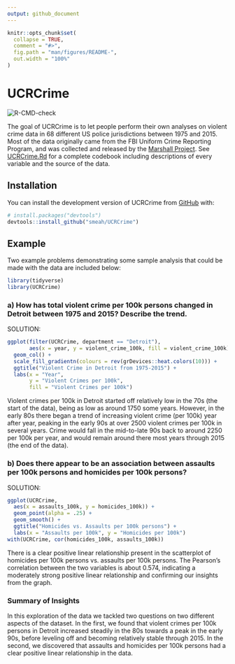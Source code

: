 ```yaml
---
output: github_document
---
```


<!-- README.md is generated from README.Rmd. Please edit that file -->

```r
knitr::opts_chunk$set(
  collapse = TRUE,
  comment = "#>",
  fig.path = "man/figures/README-",
  out.width = "100%"
)
```

# UCRCrime

<!-- badges: start -->
![R-CMD-check](https://github.com/smeah/UCRCrime/workflows/R-CMD-check/badge.svg)
<!-- badges: end -->

The goal of UCRCrime is to let people perform their own analyses on violent crime data in 68 different US police jurisdictions between 1975 and 2015. Most of the data originally came from the FBI Uniform Crime Reporting Program, and was collected and released by the [Marshall Project](https://www.themarshallproject.org/).  See [UCRCrime.Rd](https://github.com/smeah/UCRCrime/blob/master/man/UCRCrime.Rd) for a complete codebook including descriptions of every variable and the source of the data.

## Installation

You can install the development version of UCRCrime from [GitHub](https://github.com/) with:

```r
# install.packages("devtools")
devtools::install_github("smeah/UCRCrime")
```

## Example

Two example problems demonstrating some sample analysis that could be made with the data are included below:

```r
library(tidyverse)
library(UCRCrime)
```

### a) How has total violent crime per 100k persons changed in Detroit between 1975 and 2015?  Describe the trend.

SOLUTION:

```r
ggplot(filter(UCRCrime, department == "Detroit"),
       aes(x = year, y = violent_crime_100k, fill = violent_crime_100k)) +
  geom_col() +
  scale_fill_gradientn(colours = rev(grDevices::heat.colors(10))) +
  ggtitle("Violent Crime in Detroit from 1975-2015") +
  labs(x = "Year", 
       y = "Violent Crimes per 100k",
       fill = "Violent Crimes per 100k")
```

Violent crimes per 100k in Detroit started off relatively low in the 70s (the start of the data), being as low as around 1750 some years.  However, in the early 80s there began a trend of increasing violent crime (per 100k) year after year, peaking in the early 90s at over 2500 violent crimes per 100k in several years.  Crime would fall in the mid-to-late 90s back to around 2250 per 100k per year, and would remain around there most years through 2015 (the end of the data).

### b) Does there appear to be an association between assaults per 100k persons and homicides per 100k persons?

SOLUTION:

```r
ggplot(UCRCrime,
  aes(x = assaults_100k, y = homicides_100k)) +
  geom_point(alpha = .25) + 
  geom_smooth() + 
  ggtitle("Homicides vs. Assaults per 100k persons") +
  labs(x = "Assaults per 100k", y = "Homicides per 100k")
with(UCRCrime, cor(homicides_100k, assaults_100k))
```

There is a clear positive linear relationship present in the scatterplot of homicides per 100k persons vs. assaults per 100k persons.  The Pearson's correlation between the two variables is about 0.574, indicating a moderately strong positive linear relationship and confirming our insights from the graph.

### Summary of Insights

In this exploration of the data we tackled two questions on two different aspects of the dataset.  In the first, we found that violent crimes per 100k persons in Detroit increased steadily in the 80s towards a peak in the early 90s, before leveling off and becoming relatively stable through 2015.  In the second, we discovered that assaults and homicides per 100k persons had a clear positive linear relationship in the data.  
